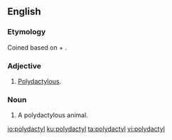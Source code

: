==English==

===Etymology===
Coined based on {{der|en|grc|πολύς||many, much}} + {{m|grc|δάκτυλος}}.

===Adjective===
{{en-adj|-}}

# [[polydactylous|Polydactylous]].

===Noun===
{{en-noun}}

# A polydactylous animal.

[[io:polydactyl]]
[[ku:polydactyl]]
[[ta:polydactyl]]
[[vi:polydactyl]]